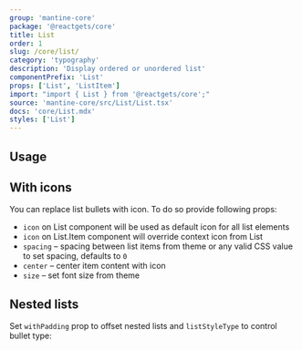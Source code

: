 ```yaml
---
group: 'mantine-core'
package: '@reactgets/core'
title: List
order: 1
slug: /core/list/
category: 'typography'
description: 'Display ordered or unordered list'
componentPrefix: 'List'
props: ['List', 'ListItem']
import: "import { List } from '@reactgets/core';"
source: 'mantine-core/src/List/List.tsx'
docs: 'core/List.mdx'
styles: ['List']
---
```



## Usage

<Demo data={ListDemos.configurator} />

## With icons

You can replace list bullets with icon. To do so provide following props:

- `icon` on List component will be used as default icon for all list elements
- `icon` on List.Item component will override context icon from List
- `spacing` – spacing between list items from theme or any valid CSS value to set spacing, defaults to `0`
- `center` – center item content with icon
- `size` – set font size from theme

<Demo data={ListDemos.icon} />

## Nested lists

Set `withPadding` prop to offset nested lists and `listStyleType` to control bullet type:

<Demo data={ListDemos.nested} />
